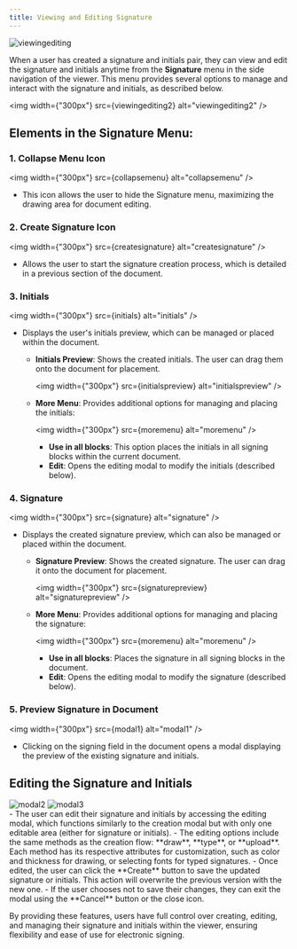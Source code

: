 ```yaml
---
title: Viewing and Editing Signature
---
```



<img src={viewingediting} alt="viewingediting"  />

When a user has created a signature and initials pair, they can view and edit the signature and initials anytime from the **Signature** menu in the side navigation of the viewer. This menu provides several options to manage and interact with the signature and initials, as described below.

<img width={"300px"} src={viewingediting2} alt="viewingediting2"  />

## Elements in the Signature Menu:

### 1. Collapse Menu Icon
<img width={"300px"} src={collapsemenu} alt="collapsemenu"  />

- This icon allows the user to hide the Signature menu, maximizing the drawing area for document editing.

### 2. Create Signature Icon
<img width={"300px"} src={createsignature} alt="createsignature"  />

- Allows the user to start the signature creation process, which is detailed in a previous section of the document.

### 3. Initials
<img width={"300px"} src={initials} alt="initials"  />

- Displays the user's initials preview, which can be managed or placed within the document.
  - **Initials Preview**: Shows the created initials. The user can drag them onto the document for placement.
    
    <img width={"300px"} src={initialspreview} alt="initialspreview" />

  - **More Menu**: Provides additional options for managing and placing the initials:
    
    <img width={"300px"} src={moremenu} alt="moremenu" />

    - **Use in all blocks**: This option places the initials in all signing blocks within the current document.
    - **Edit**: Opens the editing modal to modify the initials (described below).

### 4. Signature
<img width={"300px"} src={signature} alt="signature" />

- Displays the created signature preview, which can also be managed or placed within the document.

  - **Signature Preview**: Shows the created signature. The user can drag it onto the document for placement.
   
    <img width={"300px"} src={signaturepreview} alt="signaturepreview" />

  - **More Menu**: Provides additional options for managing and placing the signature:
   
    <img width={"300px"} src={moremenu} alt="moremenu" />

    - **Use in all blocks**: Places the signature in all signing blocks in the document.
    - **Edit**: Opens the editing modal to modify the signature (described below).

### 5. Preview Signature in Document
<img width={"300px"} src={modal1} alt="modal1" />

- Clicking on the signing field in the document opens a modal displaying the preview of the existing signature and initials.

## Editing the Signature and Initials
<div>
<img width={"300px"} src={modal2} alt="modal2" />
<img width={"300px"} src={modal3} alt="modal3" />
</div>
- The user can edit their signature and initials by accessing the editing modal, which functions similarly to the creation modal but with only one editable area (either for signature or initials).
- The editing options include the same methods as the creation flow: **draw**, **type**, or **upload**. Each method has its respective attributes for customization, such as color and thickness for drawing, or selecting fonts for typed signatures.
- Once edited, the user can click the **Create** button to save the updated signature or initials. This action will overwrite the previous version with the new one.
- If the user chooses not to save their changes, they can exit the modal using the **Cancel** button or the close icon.

By providing these features, users have full control over creating, editing, and managing their signature and initials within the viewer, ensuring flexibility and ease of use for electronic signing.
